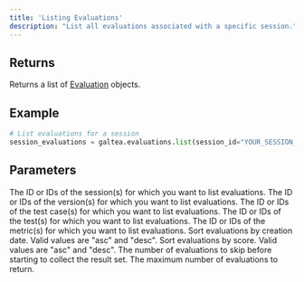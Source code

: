 ```yaml
---
title: 'Listing Evaluations'
description: "List all evaluations associated with a specific session."
---
```



## Returns
Returns a list of [Evaluation](/concepts/product/version/session/evaluation) objects.

## Example
```python
# List evaluations for a session
session_evaluations = galtea.evaluations.list(session_id="YOUR_SESSION_ID")
```

## Parameters
<ResponseField name="session_id" type="Optional[str | list[str]]" default="None">
  The ID or IDs of the session(s) for which you want to list evaluations.
</ResponseField>
<ResponseField name="version_id" type="Optional[str | list[str]]" default="None">
  The ID or IDs of the version(s) for which you want to list evaluations.
</ResponseField>
<ResponseField name="test_case_id" type="Optional[str | list[str]]" default="None">
  The ID or IDs of the test case(s) for which you want to list evaluations.
</ResponseField>
<ResponseField name="test_id" type="Optional[str | list[str]]" default="None">
  The ID or IDs of the test(s) for which you want to list evaluations.
</ResponseField>
<ResponseField name="metric_id" type="Optional[str | list[str]]" default="None">
  The ID or IDs of the metric(s) for which you want to list evaluations.
</ResponseField>
<ResponseField name="sortByCreatedAt" type="string" optional>
  Sort evaluations by creation date. Valid values are "asc" and "desc".
</ResponseField>
<ResponseField name="sortByScore" type="string" optional>
  Sort evaluations by score. Valid values are "asc" and "desc".
</ResponseField>
<ResponseField name="offset" type="int" optional>
  The number of evaluations to skip before starting to collect the result set.
</ResponseField>
<ResponseField name="limit" type="int" optional>
  The maximum number of evaluations to return.
</ResponseField>
